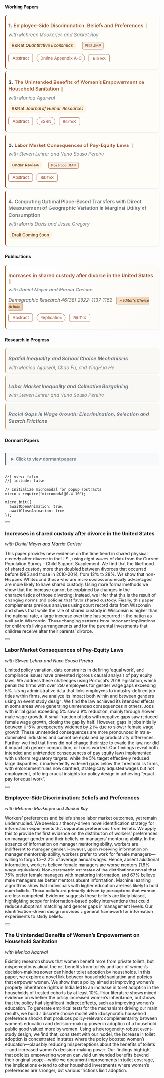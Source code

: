 <!-- ---
title: "Research". purple theme: 9158A2
--- -->

<style>
/* Ensure vertical layout */
.papers-list {
  display: block !important;
  width: 100%;
}

.paper-item {
  display: block;
  background: #FFFDF8;
  /* background: white; */
  border-left: 3px solid #A0522D;
  border-radius: 8px;
  padding: 0.5rem;
  margin-bottom: 0rem;
  box-shadow: 0 2px 4px rgba(0,0,0,0.08);
  transition: all 0.3s ease;
  width: 100%;
  box-sizing: border-box;
}

.paper-item:hover {
  box-shadow: 0 4px 8px rgba(0,0,0,0.12);
  transform: translateX(3px);
}

.paper-title-line {
  font-size: 1rem;
  font-weight: 600;
  margin-bottom: -.5rem;
  line-height: 1.4;
}

.paper-title-line a {
  color: #2c3e50;
  text-decoration: none;
}

.paper-title-line a:hover {
  color: #A0522D;
  text-decoration: underline;
}

.paper-meta {
  color: #6c757d;
  /* color: black; */
  font-style: italic;
  margin-bottom: 0.1rem;
  font-size: 0.95rem;
}

.paper-links {
  margin: 0.75rem 0;
}

.btn-abstract {
  display: inline-block;
  padding: calc(0.35rem - 1px) 0.75rem;
  background: white;
  border: 1px solid #A0522D;
  color: #A0522D !important;
  border-radius: 6px;
  text-decoration: none !important;
  font-size: 0.85rem;
  margin-right: 0.5rem;
  transition: all 0.2s ease;
  cursor: pointer;
}

/* .btn-abstract {
  display: inline-block;
  padding: 0.35rem 0.75rem;
  border: 1px solid #A0522D;
  background: #A0522D;
  color: white !important;
  border-radius: 6px;
  text-decoration: none !important;
  font-size: 0.85rem;
  margin-right: 0.5rem;
  transition: background 0.2s ease;
} */

.btn-abstract:hover {
  background: #8B4513;
  color: white !important;
}

.btn-link {
  display: inline-block;
  padding: 0.3rem 0.7rem;
  background: white;
  border: 1px solid #A0522D;
  color: #A0522D !important;
  border-radius: 20px;
  text-decoration: none !important;
  font-size: 0.85rem;
  margin-right: 0.5rem;
  transition: all 0.2s ease;
}

.btn-link:hover {
  background: #8B4513;
  color: white !important;
  /* background: rgba(145, 88, 162, 0.08); */
}

.paper-status {
  margin-top: 0.5rem;
}

.badge-status {
  display: inline-block;
  padding: 0.3rem 0.65rem;
  border-radius: 20px;
  font-size: 0.85rem;
  font-weight: 500;
  margin-right: 0.5rem;
}

.badge-rr {
  background: #fff3e0;                  /* Warm beige - positive */
  color: #6B4423;                      /* Dark brown */
  /* border: 1px solid #C4A57B;           Light brown border */
}

.badge-update {
  background: transparent;
  color: #6c757d;
  padding: 0;
  font-size: 0.75rem;
  font-style: italic;
}

.badge-update i {
  font-size: 0.8rem;
  margin-right: 0.2rem;
}

.badge-jmp {
  background: rgba(160, 82, 45, 0.1);  /* Light rust background */
  color: #8B4513;                      /* Rich brown text */
  border: 1px solid #A0522D;           /* Rust border */
  padding: 0.2rem 0.5rem;
  border-radius: 4px;
  font-size: 0.75rem;
  margin-left: 0.5rem;
}


.badge-choice {
  background: linear-gradient(135deg, #F4E4D1, #E8D0B3);  /* Warm champagne gradient */
  color: #8B4513;                                         /* Rich brown text */
  border: 1px solid #C19A6B;                             /* Camel/bronze border */
  padding: 0.2rem 0.5rem;
  border-radius: 4px;
  font-size: 0.75rem;
  font-weight: 600;
  margin-left: 0.5rem;
  box-shadow: 0 1px 3px rgba(139, 69, 19, 0.15);        /* Subtle shadow for prestige */
}

.section-heading {
  margin: 2.5rem 0 1.5rem 0;
  padding: 0.75rem 1rem;
  background: linear-gradient(to right, rgba(145, 88, 162, 0.08), transparent);
  border-left: 4px solid #A0522D;
  border-radius: 0 8px 8px 0;
  font-size: 1.4rem;
  font-weight: 600;
  color: #2c3e50;
}

.section-heading.published {
  background: linear-gradient(to right, rgba(173, 114, 55, 0.08), transparent);
  border-left-color: #ad7237;
}

.section-heading.progress {
  background: linear-gradient(to right, rgba(23, 162, 184, 0.08), transparent);
  border-left-color: #17a2b8;
}

.paper-item.published {
  border-left-color: #ad7237;
  background: linear-gradient(to right, white, #FDFBF7);
}

.paper-item.in-progress {
  border-left-color: #C4A57B;
  opacity: 0.95;
  background: #FAF8F5;
}

.paper-item.in-progress .paper-title-line {
  font-style: italic;
  color: #6c757d;
}

.journal-info {
  margin-top: 0.5rem;
  color: #64605f;
  font-size: 0.95rem;
  font-style: italic;
}

.dormant-summary {
  cursor: pointer;
  padding: 0.75rem 1rem;
  background: #f8f9fa;
  border-left: 4px solid #6c757d;
  border-radius: 0 8px 8px 0;
  font-weight: 600;
  color: #6c757d;
  margin-top: 2rem;
  margin-bottom: 1rem;
}

.dormant-summary:hover {
  background: #e9ecef;
}

.paper-item.dormant {
  opacity: 0.7;
  background: #f8f9fa;
  border-left-color: #6c757d;
}

/* Ensure no floating or grid issues */
.papers-list::after {
  content: "";
  display: table;
  clear: both;
}
</style>
<style>
/* Keep all your existing styles, then ADD these modifications */

/* Two-column layout for desktop */
@media (min-width: 992px) {
  .papers-list {
    display: grid !important;
    grid-template-columns: 1fr 1fr;
    gap: 1.5rem;
    width: 100%;
  }
  
  .paper-item {
    margin-bottom: 0; /* Remove bottom margin since gap handles spacing */
  }
}

/* Single column for tablets and mobile */
@media (max-width: 991px) {
  .papers-list {
    display: block !important;
  }
  
  .paper-item {
    margin-bottom: 0.5rem; /* Keep your original spacing */
  }
}

/* Optional: Make section headers span both columns */
@media (min-width: 992px) {
  .section-heading {
    grid-column: 1 / -1; /* Spans all columns */
  }
}

/* Optional: Balance the columns better for odd numbers of papers */
@media (min-width: 992px) {
  .paper-item:last-child:nth-child(odd) {
    /* Centers the last item if it's alone in its row */
    /* grid-column: 1 / -1; */
    /* OR keeps it in left column: */
    grid-column: 1;
  }
}

/* Ensure navigation and dormant sections remain full width */
.section-nav,
.dormant-summary,
details {
  grid-column: 1 / -1;
}
</style>
<style>

/* For paper titles that ARE links (clickable) */
.paper-title-line a {
  color: #A0522D;
  text-decoration: none;
  border-bottom: 1px solid transparent;
  transition: all 0.2s ease;
  text-decoration-thickness: 2px;
}

.paper-title-line a:hover {
  color: #8B4513;
  text-decoration: underline;
}

/* For paper titles that are NOT links (plain text) */
.paper-title-line {
  color: #2c3e50;  /* Dark gray - indicates not clickable */
}

/* Alternative: Make non-linked titles even more distinct */
.paper-title-line:not(:has(a)) {
  color: #6c757d;  /* Lighter gray for non-linked titles */
}

/* Optional: Add a small icon after linked papers */
.paper-title-line a::after {
  content: " 🔗";  /* or use → ↗ 📄 */
  font-size: 0.8em;
  opacity: 0.5;
  margin-left: 0.25rem;
}
</style>



<style>
/* BibTeX citation button styling */

/* Toast notification for copy confirmation */
.copy-toast {
  position: fixed;
  bottom: 20px;
  right: 20px;
  background: #28a745;
  color: white;
  padding: 0.75rem 1.25rem;
  border-radius: 6px;
  box-shadow: 0 4px 6px rgba(0,0,0,0.15);
  opacity: 0;
  transition: opacity 0.3s ease;
  z-index: 9999;
  font-size: 0.9rem;
  display: flex;
  align-items: center;
  gap: 0.5rem;
}

.copy-toast.show {
  opacity: 1;
}

.copy-toast i {
  font-size: 1.1rem;
}

/* Optional: Modal for showing BibTeX (if you want to show it before copying) */
.bibtex-modal-content {
  font-family: 'Courier New', monospace;
  font-size: 0.85rem;
  background: #f8f9fa;
  padding: 1rem;
  border-radius: 6px;
  border: 1px solid #dee2e6;
  white-space: pre-wrap;
  line-height: 1.4;
  color: #495057;
}
</style>

<!-- Add this JavaScript section before your papers list -->
<script>
// BibTeX citations for all papers
const bibtexCitations = {
  workerdisc: `@unpublished{alam2025employee,
  title = {Employee-Side Discrimination: Beliefs and Preferences},
  author = {Alam, Md Moshi Ul and Mookerjee, Mehreen and Roy, Sanket},
  year = {2025},
  note = {Working Paper, R\&R at Quantitative Economics},
  url = {https://moshialam.github.io/papers/Alam_JMP_Oct21.pdf}
}`,

  sanitation: `@unpublished{agarwal2024unintended,
  title = {The Unintended Benefits of Women's Empowerment on Household Sanitation},
  author = {Agarwal, Monica and Alam, Md Moshi Ul},
  year = {2024},
  month = {October},
  note = {Working Paper, R&R at Journal of Human Resources. Available at SSRN: https://ssrn.com/abstract=4992568},
  doi = {10.2139/ssrn.4992568}
}`,

  payequity: `@unpublished{alam2025labor,
  title = {Labor Market Consequences of Pay-Equity Laws},
  author = {Alam, Md Moshi Ul and Lehrer, Steven and Pereira, Nuno Souso},
  year = {2025},
  note = {Working Paper}
}`,

  placebased: `@unpublished{alam2025computing,
  title = {Computing Optimal Place-Based Transfers with Direct Measurement of Geographic Variation in Marginal Utility of Consumption},
  author = {Alam, Md Moshi Ul and Davis, Morris and Gregory, Jesse},
  year = {2025},
  note = {Working Paper}
}`,

  divorce: `@article{meyer2022increases,
  title = {Increases in Shared Custody After Divorce in the United States},
  author = {Meyer, Daniel and Alam, Md Moshi Ul and Carlson, Marcia},
  journal = {Demographic Research},
  volume = {46},
  number = {38},
  pages = {1137--1162},
  year = {2022},
  doi = {10.4054/DemRes.2022.46.38}
}`
};

// Function to copy BibTeX to clipboard
function copyBibTeX(paperId) {
  const bibtex = bibtexCitations[paperId];
  
  if (!bibtex) {
    showToast('Citation not available', 'error');
    return;
  }
  
  // Use modern clipboard API if available, fallback to older method
  if (navigator.clipboard && window.isSecureContext) {
    navigator.clipboard.writeText(bibtex).then(() => {
      showToast('BibTeX copied to clipboard!');
    }).catch(() => {
      fallbackCopy(bibtex);
    });
  } else {
    fallbackCopy(bibtex);
  }
}

// Fallback copy method for older browsers
function fallbackCopy(text) {
  const textarea = document.createElement('textarea');
  textarea.value = text;
  textarea.style.position = 'fixed';
  textarea.style.opacity = '0';
  textarea.style.pointerEvents = 'none';
  document.body.appendChild(textarea);
  
  textarea.select();
  
  try {
    document.execCommand('copy');
    showToast('BibTeX copied to clipboard!');
  } catch (err) {
    showToast('Failed to copy', 'error');
  }
  
  document.body.removeChild(textarea);
}

// Function to show toast notification
function showToast(message, type = 'success') {
  // Remove existing toast if any
  const existingToast = document.querySelector('.copy-toast');
  if (existingToast) {
    existingToast.remove();
  }
  
  // Create new toast
  const toast = document.createElement('div');
  toast.className = 'copy-toast';
  
  const icon = type === 'success' ? 'check-circle-fill' : 'exclamation-circle-fill';
  const bgColor = type === 'success' ? '#28a745' : '#dc3545';
  
  toast.style.background = bgColor;
  toast.innerHTML = `<i class="bi bi-${icon}"></i> ${message}`;
  document.body.appendChild(toast);
  
  // Show toast
  setTimeout(() => toast.classList.add('show'), 10);
  
  // Hide and remove toast after 3 seconds
  setTimeout(() => {
    toast.classList.remove('show');
    setTimeout(() => toast.remove(), 300);
  }, 3000);
}
</script>







#### <i class="bi bi-bookmark-check"></i> Working Papers {#working-papers}

<div class="papers-list">

<div class="paper-item">
<div class="paper-title-line">
<strong>1.</strong> <a href="papers/Alam_JMP_Oct21.pdf">Employee-Side Discrimination: Beliefs and Preferences</a>
</div>
<div class="paper-meta">with Mehreen Mookerjee and Sanket Roy</div>
<div class="paper-status">
<span class="badge-status badge-rr">R&R at *Quantitative Economics*</span>
<span class="badge-jmp">PhD JMP</span>
<!-- <span class="badge-update" title="Updated July '25"><i class="bi bi-clock-history"></i> July '25</span> -->
</div>
<div class="paper-links">
<a href="#" data-micromodal-trigger="abs_workerdisc" class="btn-abstract">Abstract</a>
<a href="papers/OA_Alam_JMP_QE.pdf" class="btn-link">Online Appendix A-C</a>
<button onclick="copyBibTeX('workerdisc')" class="btn-abstract" title="Copy BibTeX citation">
  <i class="bi bi-clipboard"></i> BibTeX
</button>
</div>
</div>

<div class="paper-item">
<div class="paper-title-line">
<strong>2.</strong> <a href="papers/Agarwal_Alam_sanitation.pdf">The Unintended Benefits of Women's Empowerment on Household Sanitation</a>
</div>
<div class="paper-meta">with Monica Agarwal</div>
<div class="paper-status">
<span class="badge-status badge-rr">R&R at *Journal of Human Resources*</span>
<!-- <span class="badge-update" title="Updated April '25"><i class="bi bi-clock-history"></i> April '25</span> -->
</div>
<div class="paper-links">
<a href="#" data-micromodal-trigger="abs_sanitation" class="btn-abstract">Abstract</a>
<a href="https://papers.ssrn.com/sol3/papers.cfm?abstract_id=4992568" class="btn-link">SSRN</a>
<button onclick="copyBibTeX('sanitation')" class="btn-abstract" title="Copy BibTeX citation">
  <i class="bi bi-clipboard"></i> BibTeX
</button>
</div>
</div>

<div class="paper-item">
<div class="paper-title-line">
<strong>3.</strong> <a href="papers/Alam_JMP_payequity.pdf">Labor Market Consequences of Pay-Equity Laws</a>
</div>
<div class="paper-meta">with Steven Lehrer and Nuno Souso Pereira</div>
<div class="paper-status">
<span class="badge-status badge-rr">Under Review</span>
<!-- <span class="badge-update" title="Updated Aug '25"><i class="bi bi-clock-history"></i> Aug '25</span> -->
<span class="badge-jmp">Post-doc JMP</span>
</div>
<div class="paper-links">
<a href="#" data-micromodal-trigger="abs_payequity" class="btn-abstract">Abstract</a>
<button onclick="copyBibTeX('payequity')" class="btn-abstract" title="Copy BibTeX citation">
  <i class="bi bi-clipboard"></i> BibTeX
</button>
</div>
</div>

<div class="paper-item">
<div class="paper-title-line">
<strong>4.</strong> Computing Optimal Place‑Based Transfers with Direct Measurement of Geographic Variation in Marginal Utility of Consumption
</div>
<div class="paper-meta">with Morris Davis and Jesse Gregory</div>
<div class="paper-status">
<span class="badge-status badge-rr">Draft Coming Soon</span>
</div>
</div>

</div>

#### <i class="bi bi-bookmark-check-fill"></i> Publications {#publications}

<div class="papers-list">

<div class="paper-item published">
<div class="paper-title-line">
<a href="https://www.demographic-research.org/volumes/vol46/38/default.htm">Increases in shared custody after divorce in the United States</a>
</div>
<div class="paper-meta">with Daniel Meyer and Marcia Carlson</div>
<div class="journal-info">
<i class="bi bi-journal-text"></i> Demographic Research 46(38) 2022: 1137-1162 <span class="badge-choice">⭐ Editor's Choice Article</span>
</div>
<div class="paper-links">
<a href="#" data-micromodal-trigger="abs_divorce" class="btn-abstract">Abstract</a>
<a href="https://www.demographic-research.org/volumes/vol46/38/default.htm" class="btn-link">Replication</a>
<button onclick="copyBibTeX('divorce')" class="btn-abstract" title="Copy BibTeX citation">
  <i class="bi bi-clipboard"></i> BibTeX
</button>
</div>
</div>

</div>

#### <i class="bi bi-bookmark"></i> Research in Progress {#research-in-progress}

<div class="papers-list">

<div class="paper-item in-progress">
<div class="paper-title-line">
<strong>Spatial Inequality and School Choice Mechanisms</strong>
</div>
<div class="paper-meta">with Monica Agarwal, Chao Fu, and YingHua He</div>
</div>

<div class="paper-item in-progress">
<div class="paper-title-line">
<strong>Labor Market Inequality and Collective Bargaining</strong>
</div>
<div class="paper-meta">with Steven Lehrer and Nuno Souso Pereira</div>
</div>

<div class="paper-item in-progress">
<div class="paper-title-line">
<strong>Racial Gaps in Wage Growth: Discrimination, Selection and Search Frictions</strong>
</div>
<div class="paper-meta"></div>
</div>

</div>

#### Dormant Papers

<details>
<summary class="dormant-summary">
<i class="bi bi-archive"></i> Click to view dormant papers
</summary>

<div class="papers-list" style="margin-top: 1rem;">

<div class="paper-item dormant">
<div class="paper-title-line">
<strong>Identification in Models of Discrimination</strong>
</div>
<div class="paper-meta">
[Subsumed in PhD job market paper "Employee Side Discrimination: Beliefs and Preferences"]
</div>
</div>

</div>
</details>

<!-- ============================================================= -->
<!-- MODAL/POPUP DEFINITIONS SECTION -->
<!-- ============================================================= -->

```ojs
//| echo: false
//| include: false

// Initialize micromodal for popup abstracts
micro = require("micromodal@0.4.10");

micro.init({
  awaitOpenAnimation: true,
  awaitCloseAnimation: true
});
```

<!-- Abstract Modal: Divorce -->
:::::: {#abs_divorce .modal .micromodal-slide aria-hidden="true"}
::::: {.modal__overlay tabindex="-1" data-micromodal-close="true"}
:::: {.modal__container role="dialog" aria-modal="true" aria-labelledby="abs_divorce-title"}

<button class="modal__close" aria-label="Close modal" data-micromodal-close></button>

::: {.modal__header}
### Increases in shared custody after divorce in the United States {#abs_divorce-title}
*with Daniel Meyer and Marcia Carlson*
:::

::: {.modal__content}
This paper provides new evidence on the time trend in shared physical custody after divorce in the U.S., using eight waves of data from the Current Population Survey - Child Support Supplement. We find that the likelihood of shared custody more than doubled between divorces that occurred before 1985 and those in 2010-2014, from 12% to 28%. We show that non-Hispanic Whites and those who are more socioeconomically advantaged are more likely to have shared custody. Using more formal methods we show that the increase cannot be explained by changes in the characteristics of those divorcing; instead, we infer that this is the result of changing norms and policies that favor shared custody. Finally, this paper complements previous analyses using court record data from Wisconsin and shows that while the rate of shared custody in Wisconsin is higher than the national rate, a large increase over time has occurred in the nation as well as in Wisconsin. These changing patterns have important implications for children's living arrangements and for the parental investments that children receive after their parents' divorce.
:::

::::
:::::
::::::

<!-- Abstract Modal: Pay Equity -->
:::::: {#abs_payequity .modal .micromodal-slide aria-hidden="true"}
::::: {.modal__overlay tabindex="0" data-micromodal-close="true"}
:::: {.modal__container role="dialog" aria-modal="true" aria-labelledby="abs_payequity-title"}

<button class="modal__close" aria-label="Close modal" data-micromodal-close></button>

::: {.modal__header}
### Labor Market Consequences of Pay-Equity Laws {#abs_payequity-title}
*with Steven Lehrer and Nuno Souso Pereira*
:::

::: {.modal__content}
Limited policy variation, data constraints in defining 'equal work', and compliance issues have prevented rigorous causal analysis of pay equity laws. We address these challenges using Portugal's 2018 legislation, which penalized firms with over 250 employees for gender wage gaps exceeding 5%. Using administrative data that links employees to industry-defined job titles within firms, we analyze its impact both within and between genders using an event study design. We find the law achieved its intended effects in some areas while generating unintended consequences in others. Jobs with initial gaps exceeding 5% saw a 9% reduction, mainly through slower male wage growth. A small fraction of jobs with negative gaps saw reduced female wage growth, closing the gap by half. However, gaps in jobs initially between 0-5% unexpectedly widened by 21% due to slower female wage growth. These unintended consequences are more pronounced in male-dominated industries and cannot be explained by productivity differences. Further, we find that firms did not change their size to evade the law, nor did it impact job gender composition, or hours worked. Our findings reveal both intended and unintended consequences of pay equity laws implemented with uniform regulatory targets: while the 5% target effectively reduced large disparities, it inadvertently widened gaps below the threshold as firms, with enforcement rules now clarified, strategically adjusted wages but not employment, offering crucial insights for policy design in achieving "equal pay for equal work".
:::

::::
:::::
::::::

<!-- Abstract Modal: Worker Discrimination -->
:::::: {#abs_workerdisc .modal .micromodal-slide aria-hidden="true"}
::::: {.modal__overlay tabindex="0" data-micromodal-close="true"}
:::: {.modal__container role="dialog" aria-modal="true" aria-labelledby="abs_workerdisc-title"}

<button class="modal__close" aria-label="Close modal" data-micromodal-close></button>

::: {.modal__header}
### Employee-Side Discrimination: Beliefs and Preferences {#abs_workerdisc-title}
*with Mehreen Mookerjee and Sanket Roy*
:::

::: {.modal__content}
Workers' preferences and beliefs shape labor market outcomes, yet remain understudied. We develop a theory-driven novel identification strategy for information experiments that separates preferences from beliefs. We apply this to provide the first evidence on the distribution of workers' preferences on manager gender and their beliefs on managers' mentoring ability. In the absence of information on manager mentoring ability, workers are indifferent to manager gender. However, upon receiving information on manager mentorship ability, workers prefer to work for female managers—willing to forgo 1.3–2.2% of average annual wages. Hence, absent additional information, workers believe female managers are worse mentors (1.6% wage equivalent). Non-parametric estimates of the distributions reveal that 75% prefer female managers with mentoring information, and 67% believe male managers are better mentors absent information. Machine learning algorithms show that individuals with higher education are less likely to hold such beliefs. These beliefs are primarily driven by perceptions that women are less competent. Evidence suggests these beliefs are likely biased, highlighting scope for information-based policy interventions that could reduce suboptimal matching and gender gaps in management levels. Our identification-driven design provides a general framework for information experiments to study beliefs.
:::

::::
:::::
::::::

<!-- Abstract Modal: Sanitation -->
:::::: {#abs_sanitation .modal .micromodal-slide aria-hidden="true"}
::::: {.modal__overlay tabindex="0" data-micromodal-close="true"}
:::: {.modal__container role="dialog" aria-modal="true" aria-labelledby="abs_sanitation-title"}

<button class="modal__close" aria-label="Close modal" data-micromodal-close></button>

::: {.modal__header}
### The Unintended Benefits of Women's Empowerment on Household Sanitation {#abs_sanitation-title}
*with Monica Agarwal*
:::

::: {.modal__content}
Existing research shows that women benefit more from private toilets, but misperceptions about the net benefits from toilets and lack of women's decision-making power can hinder toilet adoption by households. In this paper, we explore a novel link between household sanitation and policies that empower women. We show that a policy aimed at improving women's property inheritance rights in India led to an increase in toilet adoption in the households of treated cohorts by at least 10%. Prior literature shows mixed evidence on whether the policy increased women's inheritance, but shows that the policy had significant indirect effects, such as improving women's education. To generate empirical tests for the mechanisms driving our main results, we build a discrete choice model with idiosyncratic household preference shocks that produces policy-relevant complementarity between women's education and decision-making power in adoption of a household public good valued more by women. Using a heterogeneity-robust event-study design, we find that, consistent with our model, the increase in toilet adoption is concentrated in states where the policy boosted women's education—plausibly reducing misperceptions about the benefits of toilets—and increased women's decision-making power. Our findings highlight that policies empowering women can yield unintended benefits beyond their original scope---while we document improvements in toilet coverage, the implications extend to other household investments where women's preferences are stronger, but various frictions limit adoption.
:::

::::
:::::
::::::

<!-- Load Font Awesome for icons -->
<link rel="stylesheet" href="https://cdnjs.cloudflare.com/ajax/libs/font-awesome/5.15.4/css/all.min.css">
